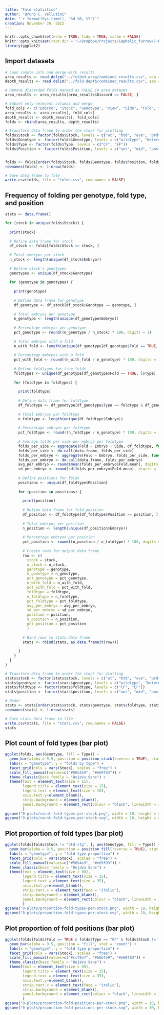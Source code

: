 ```yaml
---
title: "Fold statistics"
author: "Bruno C. Vellutini"
date: "`r format(Sys.time(), '%d %B, %Y')`"
creation: November 30, 2022
---
```


```r
knitr::opts_chunk$set(echo = TRUE, tidy = TRUE, cache = FALSE)
knitr::opts_knit$set(root.dir = "~/Dropbox/Projects/Cephalic_furrow/7-Manuscript/1-analyses/fold-stats")
library(ggplot2)
```

## Import datasets

```r
# Load sample info and merge with results
area_results <- read.delim("../folded-area/combined_results.csv", sep = ",")
depth_results <- read.delim("../fold-depth/combined_results.csv", sep = ",")

# Remove discarded folds marked as FALSE in area dataset
area_results <- area_results[area_results$Discard == FALSE, ]

# Subset only relevant columns and merge
fold_cols <- c("Embryo", "Stock", "Genotype", "View", "Side", "Fold", "Position", "Type")
area_results <- area_results[, fold_cols]
depth_results <- depth_results[, fold_cols]
folds <- rbind(area_results, depth_results)

# Transform data frame to order the stock for plotting
folds$Stock <- factor(folds$Stock, levels = c("wt", "btd", "eve", "prd", "stg", "btd-stg"))
folds$Genotype <- factor(folds$Genotype, levels = c("wildtype", "heterozygote", "homozygote", "double heterozygote", "btd homozygote", "stg homozygote", "double homozygote"))
folds$Type <- factor(folds$Type, levels = c("CF", "EF"))
folds$Position <- factor(folds$Position, levels = c("ant", "mid", "post"))


folds <- folds[order(folds$Stock, folds$Genotype, folds$Position, folds$Type),]
rownames(folds) <- 1:nrow(folds)

# Save data frame to file
write.csv(folds, file = "folds.csv", row.names = FALSE)
```

## Frequency of folding per genotype, fold type, and position

```r

stats <- data.frame()

for (stock in unique(folds$Stock)) {
  
  print(stock)
  
  # Define data frame for stock
  df_stock <- folds[folds$Stock == stock, ]
  
  # Total embryos per stock
  n_stock <- length(unique(df_stock$Embryo))
  
  # Define stock's genotypes
  genotypes <- unique(df_stock$Genotype)
  
  for (genotype in genotypes) {
    
    print(genotype)
    
    # Define data frame for genotype
    df_genotype <- df_stock[df_stock$Genotype == genotype, ]
    
    # Total embryos per genotype
    n_genotype <- length(unique(df_genotype$Embryo))
    
    # Percentage embryos per genotype
    pct_genotype <- round((n_genotype / n_stock) * 100, digits = 1)
    
    # Total embryos with a fold
    n_with_fold <- length(unique(df_genotype[df_genotype$Fold == TRUE, ]$Embryo))
    
    # Percentage embryos with a fold
    pct_with_fold <- round((n_with_fold / n_genotype) * 100, digits = 1)
    
    # Define foldtypes for true folds
    foldtypes <- unique(df_genotype[df_genotype$Fold == TRUE, ]$Type)
    
    for (foldtype in foldtypes) {
      
      print(foldtype)
      
      # Define data frame for foldtype
      df_foldtype <- df_genotype[df_genotype$Type == foldtype & df_genotype$Fold == TRUE, ]
      
      # Total embryos per foldtype
      n_foldtype <- length(unique(df_foldtype$Embryo))
      
      # Percentage embryos per foldtype
      pct_foldtype <- round((n_foldtype / n_genotype) * 100, digits = 1)
      
      # Average folds per side per embryo per foldtype
      folds_per_side <- aggregate(Fold ~ Embryo + Side, df_foldtype, function(x) c(count = length(x)))
      folds_per_side <- do.call(data.frame, folds_per_side)
      folds_per_embryo <- aggregate(Fold ~ Embryo, folds_per_side, function(x) c(mean = mean(x), sd = sd(x)))
      folds_per_embryo <- do.call(data.frame, folds_per_embryo)
      avg_per_embryo <- round(mean(folds_per_embryo$Fold.mean), digits = 1)
      sd_per_embryo <- round(sd(folds_per_embryo$Fold.mean), digits = 1)
      
      # Define positions for folds
      positions <- unique(df_foldtype$Position)
      
      for (position in positions) {
        
        print(position)
        
        # Define data frame for fold position
        df_position <- df_foldtype[df_foldtype$Position == position, ]
        
        # Total embryos per position
        n_position <- length(unique(df_position$Embryo))
        
        # Percentage embryos per position
        pct_position <- round((n_position / n_foldtype) * 100, digits = 1)
        
        # Create rows for output data frame
        row <- c(
          stock = stock,
          n_stock = n_stock,
          genotype = genotype,
          n_genotype = n_genotype,
          pct_genotype = pct_genotype,
          n_with_fold = n_with_fold,
          pct_with_fold = pct_with_fold,
          foldtype = foldtype,
          n_foldtype = n_foldtype,
          pct_foldtype = pct_foldtype,
          avg_per_embryo = avg_per_embryo,
          sd_per_embryo = sd_per_embryo,
          position = position,
          n_position = n_position,
          pct_position = pct_position
          )
        
        # Bind rows to stats data frame
        stats <- rbind(stats, as.data.frame(t(row)))
        
      }
    }
  }
}

# Transform data frame to order the stock for plotting
stats$stock <- factor(stats$stock, levels = c("wt", "btd", "eve", "prd", "stg", "btd-stg"))
stats$genotype <- factor(stats$genotype, levels = c("wildtype", "heterozygote", "homozygote", "double heterozygote", "btd homozygote", "stg homozygote", "double homozygote"))
stats$foldtype <- factor(stats$foldtype, levels = c("CF", "EF"))
stats$position <- factor(stats$position, levels = c("ant", "mid", "post"))

# Order
stats <- stats[order(stats$stock, stats$genotype, stats$foldtype, stats$position),]
rownames(stats) <- 1:nrow(stats)

# Save stats data frame to file
write.csv(stats, file = "stats.csv", row.names = FALSE)
stats
```

## Plot count of fold types (bar plot)

```r

ggplot(folds, aes(Genotype, fill = Type)) +
  geom_bar(alpha = 0.5, position = position_stack(reverse = TRUE), stat = "count") +
  labs(x = "genotype", y = "folds by type") +
  facet_grid(cols = vars(Stock), scales = "free") +
  scale_fill_manual(values=c("#56b4e9", "#e69f03")) +
  theme_classic(base_family = "DejaVu Sans") +
  theme(text = element_text(size = 15),
        legend.title = element_text(size = 15),
        legend.text = element_text(size = 10),
        axis.text.y=element_blank(),
        strip.background = element_blank(),
        panel.background = element_rect(colour = "black", linewidth = 1)
        )
ggsave("0-plots/count-fold-types-per-stock.png", width = 10, height = 4)
ggsave("0-plots/count-fold-types-per-stock.svg", width = 10, height = 4)
```

## Plot proportion of fold types (bar plot)

```r

ggplot(folds[folds$Stock != "btd-stg", ], aes(Genotype, fill = Type)) +
  geom_bar(alpha = 0.5, position = position_fill(reverse = TRUE), stat = "count") +
  labs(x = "genotype", y = "fold type proportion") +
  facet_grid(cols = vars(Stock), scales = "free") +
  scale_fill_manual(values=c("#56b4e9", "#e69f03")) +
  theme_classic(base_family = "DejaVu Sans") +
  theme(text = element_text(size = 50),
        legend.title = element_text(size = 35),
        legend.text = element_text(size = 35),
        axis.text.y=element_blank(),
        strip.text.x = element_text(face = "italic"),
        strip.background = element_blank(),
        panel.background = element_rect(colour = "black", linewidth = 1)
        )
ggsave("0-plots/proportion-fold-types-per-stock.png", width = 10, height = 7)
ggsave("0-plots/proportion-fold-types-per-stock.svg", width = 10, height = 7)
```

## Plot proportion of fold positions (bar plot)

```r
ggplot(folds[folds$Fold == TRUE & folds$Type == "EF" & folds$Stock != "btd-stg", ], aes(Genotype, fill = Position)) +
  geom_bar(alpha = 0.5, position = "fill", stat = "count") +
  labs(x = "genotype", y = "fold type proportion") +
  facet_grid(cols = vars(Stock), scales = "free") +
  scale_fill_manual(values=c("#cc79a7", "#56b4e9", "#e69f03")) +
  theme_classic(base_family = "DejaVu Sans") +
  theme(text = element_text(size = 50),
        legend.title = element_text(size = 35),
        legend.text = element_text(size = 35),
        axis.text.y=element_blank(),
        strip.text.x = element_text(face = "italic"),
        strip.background = element_blank(),
        panel.background = element_rect(colour = "black", linewidth = 1)
        )
ggsave("0-plots/proportion-fold-positions-per-stock.png", width = 10, height = 7)
ggsave("0-plots/proportion-fold-positions-per-stock.svg", width = 10, height = 7)
```
